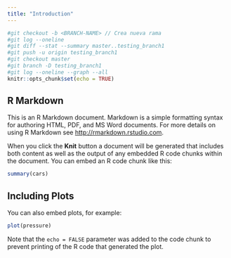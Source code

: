 ```yaml
---
title: "Introduction"
---
```


```r
#git checkout -b <BRANCH-NAME> // Crea nueva rama 
#git log --oneline
#git diff --stat --summary master..testing_branch1
#git push -u origin testing_branch1
#git checkout master
#git branch -D testing_branch1
#git log --oneline --graph --all 
knitr::opts_chunk$set(echo = TRUE)
```

## R Markdown

This is an R Markdown document. Markdown is a simple formatting syntax for authoring HTML, PDF, and MS Word documents. For more details on using R Markdown see <http://rmarkdown.rstudio.com>.

When you click the **Knit** button a document will be generated that includes both content as well as the output of any embedded R code chunks within the document. You can embed an R code chunk like this:

```r
summary(cars)
```

## Including Plots

You can also embed plots, for example:

```r
plot(pressure)
```

Note that the `echo = FALSE` parameter was added to the code chunk to prevent printing of the R code that generated the plot.
